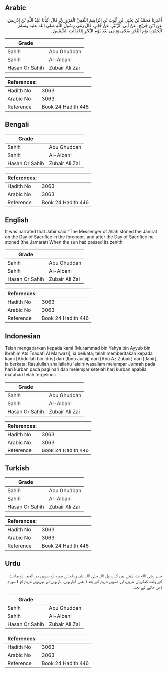## Arabic


<div dir="rtl" lang="ar" style={{fontSize:'larger',backgroundColor:'#f8f9fa',padding:20}}>
أَخْبَرَنَا مُحَمَّدُ بْنُ يَحْيَى بْنِ أَيُّوبَ بْنِ إِبْرَاهِيمَ الثَّقَفِيُّ الْمَرْوَزِيُّ، قَالَ أَنْبَأَنَا عَبْدُ اللَّهِ بْنُ إِدْرِيسَ، عَنِ ابْنِ جُرَيْجٍ، عَنْ أَبِي الزُّبَيْرِ، عَنْ جَابِرٍ، قَالَ رَمَى رَسُولُ اللَّهِ صلى الله عليه وسلم الْجَمْرَةَ يَوْمَ النَّحْرِ ضُحًى وَرَمَى بَعْدَ يَوْمِ النَّحْرِ إِذَا زَالَتِ الشَّمْسُ ‏.‏
</div>
<div style={{backgroundColor:'#f8f9fa',padding:20, marginBottom: 10}}><table> <thead> <tr> <th>Grade</th> <th></th> </tr> </thead> <tbody> <tr><td>Sahih</td><td>Abu Ghuddah</td></tr><tr><td>Sahih</td><td>Al-Albani</td></tr><tr><td>Hasan Or Sahih</td><td>Zubair Ali Zai</td></tr></tbody></table><table> <thead> <tr> <th>References:</th> <th></th> </tr> </thead> <tbody><tr><td>Hadith No</td><td>3063</td></tr><tr><td>Arabic No</td><td>3063</td></tr><tr><td>Reference</td><td>Book 24 Hadith 446</td></tr></tbody></table></div>

## Bengali


<div dir="ltr" lang="bn" style={{fontSize:'larger',backgroundColor:'#f8f9fa',padding:20}}>

</div>
<div style={{backgroundColor:'#f8f9fa',padding:20, marginBottom: 10}}><table> <thead> <tr> <th>Grade</th> <th></th> </tr> </thead> <tbody> <tr><td>Sahih</td><td>Abu Ghuddah</td></tr><tr><td>Sahih</td><td>Al-Albani</td></tr><tr><td>Hasan Or Sahih</td><td>Zubair Ali Zai</td></tr></tbody></table><table> <thead> <tr> <th>References:</th> <th></th> </tr> </thead> <tbody><tr><td>Hadith No</td><td>3063</td></tr><tr><td>Arabic No</td><td>3063</td></tr><tr><td>Reference</td><td>Book 24 Hadith 446</td></tr></tbody></table></div>

## English


<div dir="ltr" lang="en" style={{fontSize:'larger',backgroundColor:'#f8f9fa',padding:20}}>
It was narrated that Jabir said:"The Messenger of Allah stoned the Jamrat on the Day of Sacrifice in the forenoon, and after the Day of Sacrifice he stoned (the Jamarat) When the sun had passed its zenith
</div>
<div style={{backgroundColor:'#f8f9fa',padding:20, marginBottom: 10}}><table> <thead> <tr> <th>Grade</th> <th></th> </tr> </thead> <tbody> <tr><td>Sahih</td><td>Abu Ghuddah</td></tr><tr><td>Sahih</td><td>Al-Albani</td></tr><tr><td>Hasan Or Sahih</td><td>Zubair Ali Zai</td></tr></tbody></table><table> <thead> <tr> <th>References:</th> <th></th> </tr> </thead> <tbody><tr><td>Hadith No</td><td>3063</td></tr><tr><td>Arabic No</td><td>3063</td></tr><tr><td>Reference</td><td>Book 24 Hadith 446</td></tr></tbody></table></div>

## Indonesian


<div dir="ltr" lang="id" style={{fontSize:'larger',backgroundColor:'#f8f9fa',padding:20}}>
Telah mengabarkan kepada kami [Muhammad bin Yahya bin Ayyub bin Ibrahim Ats Tsaqafi Al Marwazi], ia berkata; telah memberitakan kepada kami [Abdullah bin Idris] dari [Ibnu Juraij] dari [Abu Az Zubair] dari [Jabir], ia berkata; Rasulullah shallallahu 'alaihi wasallam melempar Jumrah pada hari kurban pada pagi hari dan melempar setelah hari kurban apabila matahari telah tergelincir
</div>
<div style={{backgroundColor:'#f8f9fa',padding:20, marginBottom: 10}}><table> <thead> <tr> <th>Grade</th> <th></th> </tr> </thead> <tbody> <tr><td>Sahih</td><td>Abu Ghuddah</td></tr><tr><td>Sahih</td><td>Al-Albani</td></tr><tr><td>Hasan Or Sahih</td><td>Zubair Ali Zai</td></tr></tbody></table><table> <thead> <tr> <th>References:</th> <th></th> </tr> </thead> <tbody><tr><td>Hadith No</td><td>3063</td></tr><tr><td>Arabic No</td><td>3063</td></tr><tr><td>Reference</td><td>Book 24 Hadith 446</td></tr></tbody></table></div>

## Turkish


<div dir="ltr" lang="tr" style={{fontSize:'larger',backgroundColor:'#f8f9fa',padding:20}}>

</div>
<div style={{backgroundColor:'#f8f9fa',padding:20, marginBottom: 10}}><table> <thead> <tr> <th>Grade</th> <th></th> </tr> </thead> <tbody> <tr><td>Sahih</td><td>Abu Ghuddah</td></tr><tr><td>Sahih</td><td>Al-Albani</td></tr><tr><td>Hasan Or Sahih</td><td>Zubair Ali Zai</td></tr></tbody></table><table> <thead> <tr> <th>References:</th> <th></th> </tr> </thead> <tbody><tr><td>Hadith No</td><td>3063</td></tr><tr><td>Arabic No</td><td>3063</td></tr><tr><td>Reference</td><td>Book 24 Hadith 446</td></tr></tbody></table></div>

## Urdu


<div dir="rtl" lang="ur" style={{fontSize:'larger',backgroundColor:'#f8f9fa',padding:20}}>
جابر رضی الله عنہ کہتے ہیں کہ رسول اللہ صلی اللہ علیہ وسلم نے جمرہ کو دسویں ذی الحجہ کو چاشت کے وقت کنکریاں ماریں، اور دسویں تاریخ کے بعد ( یعنی گیارہویں، بارہویں اور تیرہویں تاریخ کو ) سورج ڈھل جانے کے بعد۔
</div>
<div style={{backgroundColor:'#f8f9fa',padding:20, marginBottom: 10}}><table> <thead> <tr> <th>Grade</th> <th></th> </tr> </thead> <tbody> <tr><td>Sahih</td><td>Abu Ghuddah</td></tr><tr><td>Sahih</td><td>Al-Albani</td></tr><tr><td>Hasan Or Sahih</td><td>Zubair Ali Zai</td></tr></tbody></table><table> <thead> <tr> <th>References:</th> <th></th> </tr> </thead> <tbody><tr><td>Hadith No</td><td>3063</td></tr><tr><td>Arabic No</td><td>3063</td></tr><tr><td>Reference</td><td>Book 24 Hadith 446</td></tr></tbody></table></div>